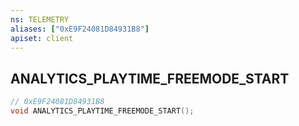 ```yaml
---
ns: TELEMETRY
aliases: ["0xE9F24081D84931B8"]
apiset: client
---
```

## ANALYTICS_PLAYTIME_FREEMODE_START

```c
// 0xE9F24081D84931B8
void ANALYTICS_PLAYTIME_FREEMODE_START();
```